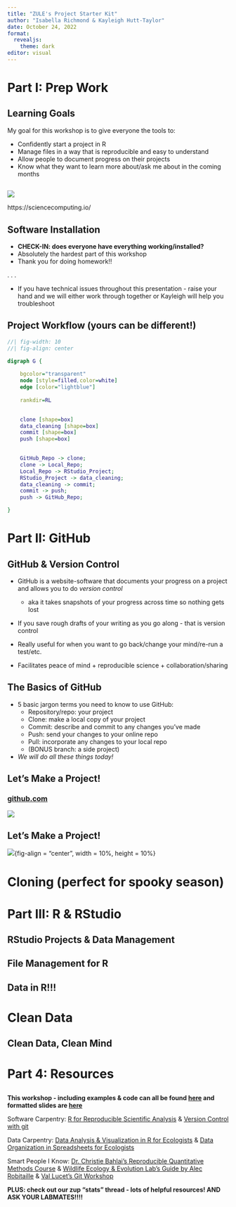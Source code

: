 ```yaml
---
title: "ZULE's Project Starter Kit"
author: "Isabella Richmond & Kayleigh Hutt-Taylor"
date: October 24, 2022
format: 
  revealjs:
    theme: dark
editor: visual
---
```


# Part I: Prep Work

## Learning Goals

My goal for this workshop is to give everyone the tools to:

::: incremental
-   Confidently start a project in R
-   Manage files in a way that is reproducible and easy to understand
-   Allow people to document progress on their projects
-   Know what they want to learn more about/ask me about in the coming months
:::


## 

![](presentation_imgs/righttool.PNG){fig-align="center"}

::: aside
https://sciencecomputing.io/
:::


## Software Installation

-   **CHECK-IN: does everyone have everything working/installed?**
-   Absolutely the hardest part of this workshop
-   Thank you for doing homework!!

. . .

-   If you have technical issues throughout this presentation - raise your hand and we will either work through together or Kayleigh will help you troubleshoot


## Project Workflow (yours can be different!)

::: {layout="[[-1], [1], [-1]]"}
```dot
//| fig-width: 10
//| fig-align: center

digraph G {
    
    bgcolor="transparent"
    node [style=filled,color=white]
    edge [color="lightblue"]
    
    rankdir=RL

    
    clone [shape=box]
    data_cleaning [shape=box]
    commit [shape=box]
    push [shape=box]
    

    GitHub_Repo -> clone;
    clone -> Local_Repo;
    Local_Repo -> RStudio_Project;
    RStudio_Project -> data_cleaning;
    data_cleaning -> commit;
    commit -> push;
    push -> GitHub_Repo;

}
```
:::


# Part II: GitHub

## GitHub & Version Control

::: incremental

- GitHub is a website-software that documents your progress on a project and allows you to do *version control*
  - aka it takes snapshots of your progress across time so nothing gets lost
  
- If you save rough drafts of your writing as you go along - that is version control

- Really useful for when you want to go back/change your mind/re-run a test/etc. 

- Facilitates peace of mind + reproducible science + collaboration/sharing

:::


## The Basics of GitHub

- 5 basic jargon terms you need to know to use GitHub:
  - Repository/repo: your project
  - Clone: make a local copy of your project
  - Commit: describe and commit to any changes you've made
  - Push: send your changes to your online repo
  - Pull: incorporate any changes to your local repo
  - (BONUS branch: a side project)

- *We will do all these things today!*


## Let's Make a Project!

### [github.com](www.github.com)

![](presentation_imgs/newrepo.JPG){fig-align="center"}


## Let's Make a Project!

![](presentation_imgs/newrepo2.JPG){fig-align = "center", width = 10%, height = 10%}


# Cloning (perfect for spooky season)


# Part III: R & RStudio

## RStudio Projects & Data Management

## File Management for R

## Data in R!!!

# Clean Data

## Clean Data, Clean Mind

# Part 4: Resources

## 

**This workshop - including examples & code can all be found [here](https://github.com/zule-lab/project-starter-workshop) and formatted slides are [here](https://zule-lab.github.io/project-starter-workshop/)**

Software Carpentry: [R for Reproducible Scientific Analysis](https://swcarpentry.github.io/r-novice-gapminder/) & [Version Control with git](https://swcarpentry.github.io/git-novice/)

Data Carpentry: [Data Analysis & Visualization in R for Ecologists](https://datacarpentry.org/R-ecology-lesson/index.html) & [Data Organization in Spreadsheets for Ecologists](https://datacarpentry.org/R-ecology-lesson/index.html)

Smart People I Know: [Dr. Christie Bahlai's Reproducible Quantitative Methods Course](https://cbahlai.github.io/rqm-template/) & [Wildlife Ecology & Evolution Lab's Guide by Alec Robitaille](https://weel.gitlab.io/guide/) & [Val Lucet's Git Workshop](https://vlucet.github.io/git-and-github-with-r-workshop/)

**PLUS: check out our zup "stats" thread - lots of helpful resources! AND ASK YOUR LABMATES!!!!**
